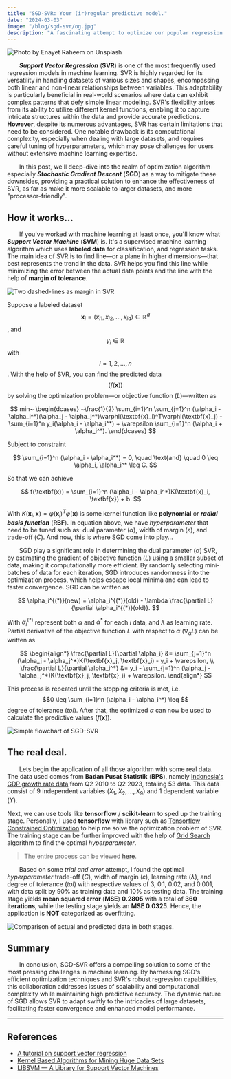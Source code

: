 ```yaml
---
title: "SGD-SVR: Your (ir)regular predictive model."
date: "2024-03-03"
image: "/blog/sgd-svr/og.jpg"
description: "A fascinating attempt to optimize our popular regression algorithm..."
---
```


<Img
    src="https://source.unsplash.com/3RQnQyyzA9c"
    width={768}
    height={576}
    alt="Photo by Enayet Raheem on Unsplash"
/>

&emsp;&emsp;**_Support Vector Regression_** (**SVR**) is one of the most frequently used regression models in machine learning. SVR is highly regarded for its versatility in handling datasets of various sizes and shapes, encompassing both linear and non-linear relationships between variables. This adaptability is particularly beneficial in real-world scenarios where data can exhibit complex patterns that defy simple linear modeling. SVR's flexibility arises from its ability to utilize different kernel functions, enabling it to capture intricate structures within the data and provide accurate predictions. **However**, despite its numerous advantages, SVR has certain limitations that need to be considered. One notable drawback is its computational complexity, especially when dealing with large datasets, and requires careful tuning of hyperparameters, which may pose challenges for users without extensive machine learning expertise.

&emsp;&emsp;In this post, we'll deep-dive into the realm of optimization algorithm especially **_Stochastic Gradient Descent_** (**SGD**) as a way to mitigate these downsides, providing a practical solution to enhance the effectiveness of SVR, as far as make it more scalable to larger datasets, and more "processor-friendly".

## How it works...

&emsp;&emsp;If you've worked with machine learning at least once, you'll know what **_Support Vector Machine_** (**SVM**) is. It's a supervised machine learning algorithm which uses **labeled data** for classification, and regression tasks. The main idea of SVR is to find line&mdash;or a plane in higher dimensions&mdash;that best represents the trend in the data. SVR helps you find this line while minimizing the error between the actual data points and the line with the help of **margin of tolerance**.

<Img
    src="/blog/sgd-svr/svr.webp"
    width={768}
    height={494}
    alt="Two dashed-lines as margin in SVR"
/>

Suppose a labeled dataset $$\textbf{x}_i = (x_{i1}, x_{i2}, \ldots, x_{id}) \in \mathbb{R}^d$$, and $$y_i \in \mathbb{R}$$ with $$i = 1, 2, \ldots, n$$. With the help of SVR, you can find the predicted data $$(f(\textbf{x}))$$ by solving the optimization problem&mdash;or objective function $(L)$&mdash;written as

$$
min~
\begin{dcases}
    ~\frac{1}{2} \sum_{i=1}^n \sum_{j=1}^n (\alpha_i - \alpha_i^*)(\alpha_j - \alpha_j^*)\varphi(\textbf{x}_i)^T\varphi(\textbf{x}_j) - \sum_{i=1}^n y_i(\alpha_i - \alpha_i^*) + \varepsilon \sum_{i=1}^n (\alpha_i + \alpha_i^*).
\end{dcases}
$$

Subject to constraint

$$
\sum_{i=1}^n (\alpha_i - \alpha_i^*) = 0, \quad \text{and} \quad 0 \leq \alpha_i, \alpha_i^* \leq C.
$$

So that we can achieve

$$
f(\textbf{x}) = \sum_{i=1}^n (\alpha_i - \alpha_i^*)K(\textbf{x}_i, \textbf{x}) + b.
$$

With $K(\textbf{x}_i, \textbf{x}) = \varphi(\textbf{x}_i)^T\varphi(\textbf{x})$ is some kernel function like **polynomial** or **_radial basis function_** (**RBF**). In equation above, we have _hyperparameter_ that need to be tuned such as: dual parameter $(\alpha)$, width of margin $(\varepsilon)$, and trade-off $(C)$. And now, this is where SGD come into play...

&emsp;&emsp;SGD play a significant role in determining the dual parameter $(\alpha)$ SVR, by estimating the gradient of objective function $(L)$ using a smaller subset of data, making it computationally more efficient. By randomly selecting mini-batches of data for each iteration, SGD introduces randomness into the optimization process, which helps escape local minima and can lead to faster convergence. SGD can be written as

$$
\alpha_i^{(*)}(new) = \alpha_i^{(*)}(old) - \lambda \frac{\partial L}{\partial \alpha_i^{(*)}(old)}.
$$

With $\alpha_i^{(*)}$ represent both $\alpha$ and $\alpha^*$ for each $i$ data, and $\lambda$ as learning rate. Partial derivative of the objective function $L$ with respect to $\alpha$ $(\nabla_\alpha L)$ can be written as

$$
\begin{align*}
    \frac{\partial L}{\partial \alpha_i} &=  \sum_{j=1}^n (\alpha_j - \alpha_j^*)K(\textbf{x}_j, \textbf{x}_i) - y_i + \varepsilon, \\
    \frac{\partial L}{\partial \alpha_i^*} &= y_i - \sum_{j=1}^n (\alpha_j - \alpha_j^*)K(\textbf{x}_j, \textbf{x}_i) + \varepsilon.
\end{align*}
$$

This process is repeated until the stopping criteria is met, i.e. $$0 \leq \sum_{i=1}^n (\alpha_i - \alpha_i^*) \leq $$ degree of tolerance $(tol)$. After that, the optimized $\alpha$ can now be used to calculate the predictive values $(f(\textbf{x}))$.

<Img
    src="/blog/sgd-svr/flow.webp"
    width={768}
    height={494}
    alt="Simple flowchart of SGD-SVR"
/>

## The real deal.

&emsp;&emsp;Lets begin the application of all those algorithm with some real data. The data used comes from **Badan Pusat Statistik** (**BPS**), namely [Indonesia's GDP growth rate data](https://www.bps.go.id/id/statistics-table/2/MTA0IzI=/-seri-2010--laju-pertumbuhan-pdb-seri-2010--persen-.html) from Q2 2010 to Q2 2023, totaling 53 data. This data consist of 9 independent variables $(X_1, X_2,\ldots, X_9)$ and 1 dependent variable $(Y)$.

<Gist
    id="akhamr/43b3229d3b0dc9e1288f7b55569c7299"
    alt="First 10 of Indonesia's GDP growth rate data"
/>

Next, we can use tools like **tensorflow** / **scikit-learn** to sped up the training stage. Personally, I used **tensorflow** with library such as [Tensorflow Constrained Optimization](https://github.com/google-research/tensorflow_constrained_optimization) to help me solve the optimization problem of SVR. The training stage can be further improved with the help of [Grid Search](https://scikit-learn.org/stable/modules/generated/sklearn.model_selection.GridSearchCV.html) algorithm to find the optimal _hyperparameter_.

> The entire process can be viewed [here](https://colab.research.google.com/drive/1OMbc5TfxSMBhcKCbN8kOfqX5vqquG75Q?usp=sharing).

&emsp;&emsp;Based on some _trial and error_ attempt, I found the optimal _hyperparameter_ trade-off $(C)$, width of margin $(\varepsilon)$, learning rate $(\lambda)$, and degree of tolerance $(tol)$ with respective values of 3, 0.1, 0.02, and 0.001, with data split by 90\% as training data and 10\% as testing data. The training stage yields **mean squared error** (**MSE**) **0.2805** with a total of **360 iterations**, while the testing stage yields an **MSE 0.0325**. Hence, the application is **NOT** categorized as overfitting.

<Img
    src="/blog/sgd-svr/viz.webp"
    width={768}
    height={494}
    alt="Comparison of actual and predicted data in both stages."
/>

## Summary

&emsp;&emsp;In conclusion, SGD-SVR offers a compelling solution to some of the most pressing challenges in machine learning. By harnessing SGD's efficient optimization techniques and SVR's robust regression capabilities, this collaboration addresses issues of scalability and computational complexity while maintaining high predictive accuracy. The dynamic nature of SGD allows SVR to adapt swiftly to the intricacies of large datasets, facilitating faster convergence and enhanced model performance.

---

## References

-   [A tutorial on support vector regression](https://link.springer.com/article/10.1023/B:STCO.0000035301.49549.88)
-   [Kernel Based Algorithms for Mining Huge Data Sets](https://link.springer.com/book/10.1007/3-540-31689-2)
-   [LIBSVM &mdash; A Library for Support Vector Machines](https://dl.acm.org/doi/10.1145/1961189.1961199)

